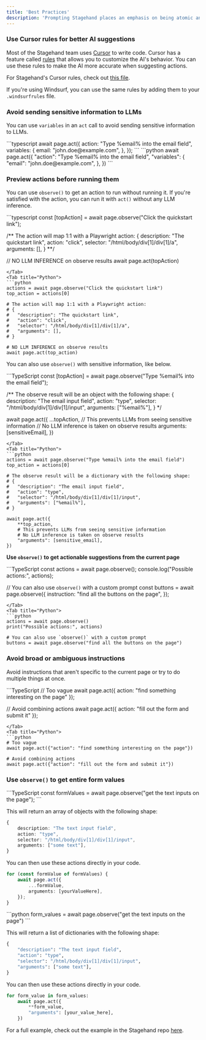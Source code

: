 ```yaml
---
title: 'Best Practices'
description: 'Prompting Stagehand places an emphasis on being atomic and specific. Here are some guidelines to help you use Stagehand effectively.'
---
```


### Use Cursor rules for better AI suggestions

Most of the Stagehand team uses [Cursor](https://www.cursor.com/) to write code. Cursor has a feature called [rules](https://docs.cursor.com/context/rules-for-ai) that allows you to customize the AI's behavior. You can use these rules to make the AI more accurate when suggesting actions.

For Stagehand's Cursor rules, check out [this file](https://github.com/browserbase/stagehand-scaffold/blob/main/.cursorrules). 

If you're using Windsurf, you can use the same rules by adding them to your `.windsurfrules` file.

### Avoid sending sensitive information to LLMs

You can use `variables` in an `act` call to avoid sending sensitive information to LLMs.

<Tabs>
<Tab title="TypeScript">
```typescript
await page.act({
	action: "Type %email% into the email field",
	variables: {
		email: "john.doe@example.com",
	},
});
```
</Tab>
<Tab title="Python">
```python
await page.act({
	"action": "Type %email% into the email field",
	"variables": {
		"email": "john.doe@example.com",
	},
})
```
</Tab>
</Tabs>

### Preview actions before running them
You can use `observe()` to get an action to run without running it.
If you're satisfied with the action, you can run it with `act()` without any LLM inference.

<Tabs>
<Tab title="TypeScript">
```typescript
const [topAction] = await page.observe("Click the quickstart link");

/** The action will map 1:1 with a Playwright action:
{
	description: "The quickstart link",
	action: "click",
	selector: "/html/body/div[1]/div[1]/a",
	arguments: [],
}
**/

// NO LLM INFERENCE on observe results
await page.act(topAction)
```
</Tab>
<Tab title="Python">
```python
actions = await page.observe("Click the quickstart link")
top_action = actions[0]

# The action will map 1:1 with a Playwright action:
# {
#	"description": "The quickstart link",
#	"action": "click",
#	"selector": "/html/body/div[1]/div[1]/a",
#	"arguments": [],
# }

# NO LLM INFERENCE on observe results
await page.act(top_action)
```
</Tab>
</Tabs>

You can also use `observe()` with sensitive information, like below.

<Tabs>
<Tab title="TypeScript">
```TypeScript
const [topAction] = await page.observe("Type %email% into the email field");

/** The observe result will be an object with the following shape:
{
	description: "The email input field",
	action: "type",
	selector: "/html/body/div[1]/div[1]/input",
	arguments: ["%email%"],
}
*/

await page.act({
	...topAction,
	// This prevents LLMs from seeing sensitive information
	// No LLM inference is taken on observe results
	arguments: [sensitiveEmail],
})
```
</Tab>
<Tab title="Python">
```python
actions = await page.observe("Type %email% into the email field")
top_action = actions[0]

# The observe result will be a dictionary with the following shape:
# {
#	"description": "The email input field",
#	"action": "type",
#	"selector": "/html/body/div[1]/div[1]/input",
#	"arguments": ["%email%"],
# }

await page.act({
	**top_action,
	# This prevents LLMs from seeing sensitive information
	# No LLM inference is taken on observe results
	"arguments": [sensitive_email],
})
```
</Tab>
</Tabs>

**Use `observe()` to get actionable suggestions from the current page**

<Tabs>
<Tab title="TypeScript">
```TypeScript
const actions = await page.observe();
console.log("Possible actions:", actions);

// You can also use `observe()` with a custom prompt
const buttons = await page.observe({
	instruction: "find all the buttons on the page",
});
```
</Tab>
<Tab title="Python">
```python
actions = await page.observe()
print("Possible actions:", actions)

# You can also use `observe()` with a custom prompt
buttons = await page.observe("find all the buttons on the page")
```
</Tab>
</Tabs>

### Avoid broad or ambiguous instructions
Avoid instructions that aren't specific to the current page or try to do multiple things at once.

<Tabs>
<Tab title="TypeScript">
```TypeScript
// Too vague
await page.act({ action: "find something interesting on the page" });

// Avoid combining actions
await page.act({ action: "fill out the form and submit it" });
```
</Tab>
<Tab title="Python">
```python
# Too vague
await page.act({"action": "find something interesting on the page"})

# Avoid combining actions
await page.act({"action": "fill out the form and submit it"})
```
</Tab>
</Tabs>

### Use `observe()` to get entire form values

<Tabs>
<Tab title="TypeScript">
```TypeScript
const formValues = await page.observe("get the text inputs on the page");
```

This will return an array of objects with the following shape:
```TypeScript
{
	description: "The text input field",
	action: "type",
	selector: "/html/body/div[1]/div[1]/input",
	arguments: ["some text"],
}
```

You can then use these actions directly in your code.
```TypeScript
for (const formValue of formValues) {
	await page.act({
		...formValue,
		arguments: [yourValueHere],
	});
}
```
</Tab>
<Tab title="Python">
```python
form_values = await page.observe("get the text inputs on the page")
```

This will return a list of dictionaries with the following shape:
```python
{
	"description": "The text input field",
	"action": "type",
	"selector": "/html/body/div[1]/div[1]/input",
	"arguments": ["some text"],
}
```

You can then use these actions directly in your code.
```python
for form_value in form_values:
	await page.act({
		**form_value,
		"arguments": [your_value_here],
	})
```
</Tab>
</Tabs>

For a full example, check out the example in the Stagehand repo [here](https://github.com/browserbase/stagehand/blob/main/examples/form_filling_sensible.ts).